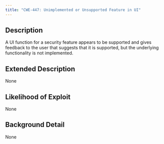 ```yaml
---
title: "CWE-447: Unimplemented or Unsupported Feature in UI"
---
```


## Description
A UI function for a security feature appears to be supported and gives feedback to the user that suggests that it is supported, but the underlying functionality is not implemented.

## Extended Description
None

## Likelihood of Exploit
None

## Background Detail
None
        